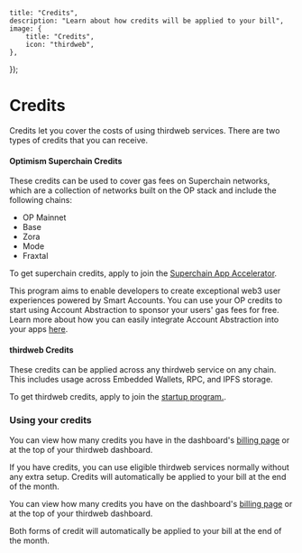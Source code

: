 

	title: "Credits",
	description: "Learn about how credits will be applied to your bill",
	image: {
		title: "Credits",
		icon: "thirdweb",
	},
});

# Credits

Credits let you cover the costs of using thirdweb services. There are two types of credits that you can receive.


#### Optimism Superchain Credits
These credits can be used to cover gas fees on Superchain networks, which are a collection of networks built on the OP stack and include the following chains:
- OP Mainnet
- Base
- Zora
- Mode
- Fraxtal

To get superchain credits, apply to join the [Superchain App Accelerator](https://thirdweb.com/grant/superchain?ref=blog.thirdweb.com).


This program aims to enable developers to create exceptional web3 user experiences powered by Smart Accounts. You can use your OP credits to start using Account Abstraction to sponsor your users' gas fees for free. Learn more about how you can easily integrate Account Abstraction into your apps [here](https://portal.thirdweb.com/connect/account-abstraction). 


#### thirdweb Credits 
These credits can be applied across any thirdweb service on any chain. This includes usage across Embedded Wallets, RPC, and IPFS storage.

To get thirdweb credits, apply to join the [startup program.](https://thirdweb.com/community/startup-program).


### Using your credits
You can view how many credits you have in the dashboard's [billing page](https://thirdweb.com/dashboard/settings/billing) or at the top of your thirdweb dashboard.

<DocImage src={opScreen1} />
<DocImage src={opScreen2} />

If you have credits, you can use eligible thirdweb services normally without any extra setup. Credits will automatically be applied to your bill at the end of the month.

You can view how many credits you have on the dashboard's [billing page](https://thirdweb.com/dashboard/settings/billing) or at the top of your thirdweb dashboard.

Both forms of credit will automatically be applied to your bill at the end of the month.
